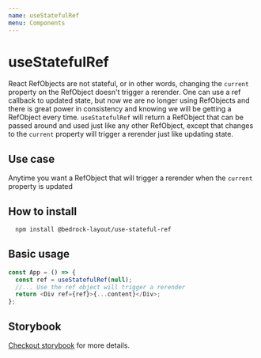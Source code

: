 ```yaml
---
name: useStatefulRef
menu: Components
---
```


# useStatefulRef

React RefObjects are not stateful, or in other words, changing the `current` property on the RefObject doesn't trigger a rerender.
One can use a ref callback to updated state, but now we are no longer using RefObjects and there is great power in consistency and knowing we will be getting a
RefObject every time. `useStatefulRef` will return a RefObject that can be passed around and used just like any other RefObject, except that changes to the `current`
property will trigger a rerender just like updating state.

## Use case

Anytime you want a RefObject that will trigger a rerender when the `current` property is updated

## How to install

```bash
  npm install @bedrock-layout/use-stateful-ref
```

## Basic usage

```javascript
const App = () => {
  const ref = useStatefulRef(null);
  //... Use the ref object will trigger a rerender
  return <Div ref={ref}>{...content}</Div>;
};
```

## Storybook

[Checkout storybook](https://storybook.bedrock-layout.dev/?path=/story/usestatefulref--basic) for more details.
